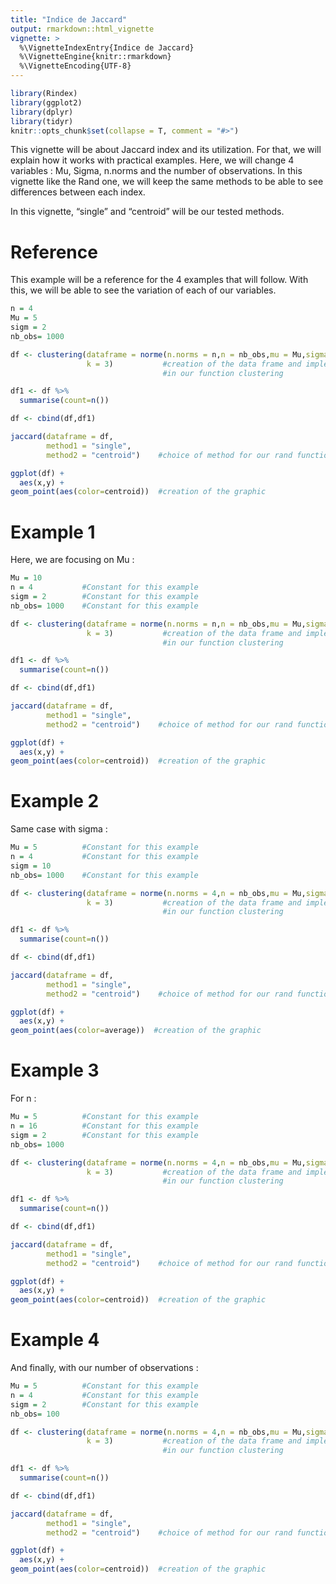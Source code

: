 ```yaml
---
title: "Indice de Jaccard"
output: rmarkdown::html_vignette
vignette: >
  %\VignetteIndexEntry{Indice de Jaccard}
  %\VignetteEngine{knitr::rmarkdown}
  %\VignetteEncoding{UTF-8}
---
```


```r
library(Rindex)
library(ggplot2)
library(dplyr)
library(tidyr)
knitr::opts_chunk$set(collapse = T, comment = "#>")
```

This vignette will be about Jaccard index and its utilization. For that, we will 
explain how it works with practical examples. Here, we will change 4 variables : 
Mu, Sigma, n.norms and the number of observations. In this vignette
like the Rand one, we will keep the same methods to be able to see differences between 
each index.

In this vignette, "single" and "centroid" will be our tested methods.

# Reference

This example will be a reference for the 4 examples that will follow. With this, 
we will be able to see the variation of each of our variables.

```r
n = 4
Mu = 5 
sigm = 2       
nb_obs= 1000

df <- clustering(dataframe = norme(n.norms = n,n = nb_obs,mu = Mu,sigma = sigm),
                 k = 3)           #creation of the data frame and implementing it 
                                  #in our function clustering

df1 <- df %>% 
  summarise(count=n())

df <- cbind(df,df1)

jaccard(dataframe = df,
        method1 = "single",
        method2 = "centroid")    #choice of method for our rand function 

ggplot(df) +                    
  aes(x,y) + 
geom_point(aes(color=centroid))  #creation of the graphic 
```

# Example 1

Here, we are focusing on Mu : 
```r
Mu = 10 
n = 4           #Constant for this example
sigm = 2        #Constant for this example 
nb_obs= 1000    #Constant for this example

df <- clustering(dataframe = norme(n.norms = n,n = nb_obs,mu = Mu,sigma = sigm),
                 k = 3)           #creation of the data frame and implementing it 
                                  #in our function clustering

df1 <- df %>% 
  summarise(count=n())

df <- cbind(df,df1)

jaccard(dataframe = df,
        method1 = "single",
        method2 = "centroid")    #choice of method for our rand function 

ggplot(df) +                    
  aes(x,y) + 
geom_point(aes(color=centroid))  #creation of the graphic 
```

# Example 2

Same case with sigma :
```r
Mu = 5          #Constant for this example 
n = 4           #Constant for this example
sigm = 10 
nb_obs= 1000    #Constant for this example

df <- clustering(dataframe = norme(n.norms = 4,n = nb_obs,mu = Mu,sigma = sigm),
                 k = 3)           #creation of the data frame and implementing it 
                                  #in our function clustering

df1 <- df %>% 
  summarise(count=n())

df <- cbind(df,df1)

jaccard(dataframe = df,
        method1 = "single",
        method2 = "centroid")    #choice of method for our rand function 

ggplot(df) +                    
  aes(x,y) + 
geom_point(aes(color=average))  #creation of the graphic 
```

# Example 3

For n :  
```r
Mu = 5          #Constant for this example
n = 16          #Constant for this example
sigm = 2        #Constant for this example 
nb_obs= 1000

df <- clustering(dataframe = norme(n.norms = 4,n = nb_obs,mu = Mu,sigma = sigm),
                 k = 3)           #creation of the data frame and implementing it 
                                  #in our function clustering

df1 <- df %>% 
  summarise(count=n())

df <- cbind(df,df1)

jaccard(dataframe = df,
        method1 = "single",
        method2 = "centroid")    #choice of method for our rand function 

ggplot(df) +                    
  aes(x,y) + 
geom_point(aes(color=centroid))  #creation of the graphic 
```

# Example 4

And finally, with our number of observations : 
```r
Mu = 5          #Constant for this example
n = 4           #Constant for this example
sigm = 2        #Constant for this example 
nb_obs= 100

df <- clustering(dataframe = norme(n.norms = 4,n = nb_obs,mu = Mu,sigma = sigm),
                 k = 3)           #creation of the data frame and implementing it 
                                  #in our function clustering

df1 <- df %>% 
  summarise(count=n())

df <- cbind(df,df1)

jaccard(dataframe = df,
        method1 = "single",
        method2 = "centroid")    #choice of method for our rand function 

ggplot(df) +                    
  aes(x,y) + 
geom_point(aes(color=centroid))  #creation of the graphic 
```
